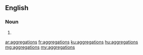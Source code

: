 ==English==

===Noun===
{{head|en|plural}}

# {{plural of|aggregation|lang=en|nocat=1}}

[[ar:aggregations]]
[[fr:aggregations]]
[[ku:aggregations]]
[[hu:aggregations]]
[[mg:aggregations]]
[[my:aggregations]]